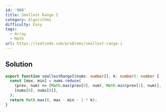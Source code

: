 ```yaml
---
id: '908'
title: Smallest Range I
category: Algorithms
difficulty: Easy
tags:
  - Array
  - Math
url: https://leetcode.com/problems/smallest-range-i
---
```


## Solution

```typescript filename="solution.ts" copy
export function smallestRangeI(nums: number[], k: number): number {
  const [max, min] = nums.reduce(
    (prev, num) => [Math.max(prev[0], num), Math.min(prev[1], num)],
    [nums[0], nums[0]],
  );
  return Math.max(0, max - min - 2 * k);
}
```
